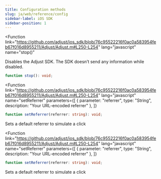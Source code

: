 ```yaml
---
title: Configuration methods
slug: ja/web/reference/config
sidebar-label: iOS SDK
sidebar-position: 1
---
```


<Function link="https://github.com/adjust/ios_sdk/blob/76c95522216f0ac0a583954feb67f016d8955211/Adjust/Adjust.m#L250-L254"
   lang="javascript"
   name="stop()"
>

Disables the Adjust SDK. The SDK doesn’t send any information while disabled.

<span slot="snippet">

```typescript
function stop(): void;
```

</span>

</Function>

<Function link="https://github.com/adjust/ios_sdk/blob/76c95522216f0ac0a583954feb67f016d8955211/Adjust/Adjust.m#L250-L254"
   lang="javascript" 
   name="setReferrer"
   parameters={[
      {
         parameter: "referrer",
         type: "String",
         description: "Your URL-encoded referrer"
      },
   ]}
>

<span slot="snippet">

```typescript
function setReferrer(referrer: string): void;
```

</span>

Sets a default referrer to simulate a click

</Function>

<Function link="https://github.com/adjust/ios_sdk/blob/76c95522216f0ac0a583954feb67f016d8955211/Adjust/Adjust.m#L250-L254"
   lang="javascript" 
   name="setReferrer"
   parameters={[
      {
         parameter: "referrer",
         type: "String",
         description: "Your URL-encoded referrer"
      },
   ]}
>

<span slot="snippet">

```typescript
function setReferrer(referrer: string): void;
```

</span>

Sets a default referrer to simulate a click

</Function>

